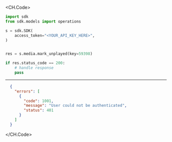 
<CH.Code>
```python MarkUnplayed.py
import sdk
from sdk.models import operations

s = sdk.SDK(
    access_token="<YOUR_API_KEY_HERE>",
)


res = s.media.mark_unplayed(key=59398)

if res.status_code == 200:
    # handle response
    pass
```
---

```json Example Response
  {
    "errors": [
      {
        "code": 1001,
        "message": "User could not be authenticated",
        "status": 401
      }
    ]
  }
```
</CH.Code>
